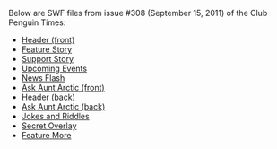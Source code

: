 Below are SWF files from issue #308 (September 15, 2011) of the Club Penguin Times:
*[[Media:News308HeaderFront.swf|Header (front)]]
*[[Media:News308FeatureStory.swf|Feature Story]]
*[[Media:News308SupportStory.swf|Support Story]]
*[[Media:News308UpcomingEvents.swf|Upcoming Events]]
*[[Media:News308NewsFlash.swf|News Flash]]
*[[Media:News308AskAuntArcticFront.swf|Ask Aunt Arctic (front)]]
*[[Media:News308HeaderBack.swf|Header (back)]]
*[[Media:News308AskAuntArcticBack.swf|Ask Aunt Arctic (back)]]
*[[Media:News308JokesAndRiddles.swf|Jokes and Riddles]]
*[[Media:News308SecretOverlay.swf|Secret Overlay]]
*[[Media:News308FeatureMore.swf|Feature More]]